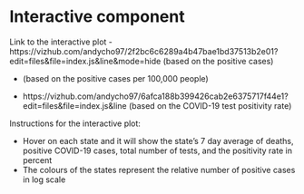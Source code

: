# Interactive component

Link to the interactive plot
- https://vizhub.com/andycho97/2f2bc6c6289a4b47bae1bd37513b2e01?edit=files&file=index.js&line&mode=hide (based on the positive cases)

- (based on the positive cases per 100,000 people)

- https://vizhub.com/andycho97/6afca188b399426cab2e6375717f44e1?edit=files&file=index.js&line (based on the COVID-19 test positivity rate)

Instructions for the interactive plot:

- Hover on each state and it will show the state's 7 day average of deaths, positive COVID-19 cases, total number of tests, and the positivity rate in percent
- The colours of the states represent the relative number of positive cases in log scale
